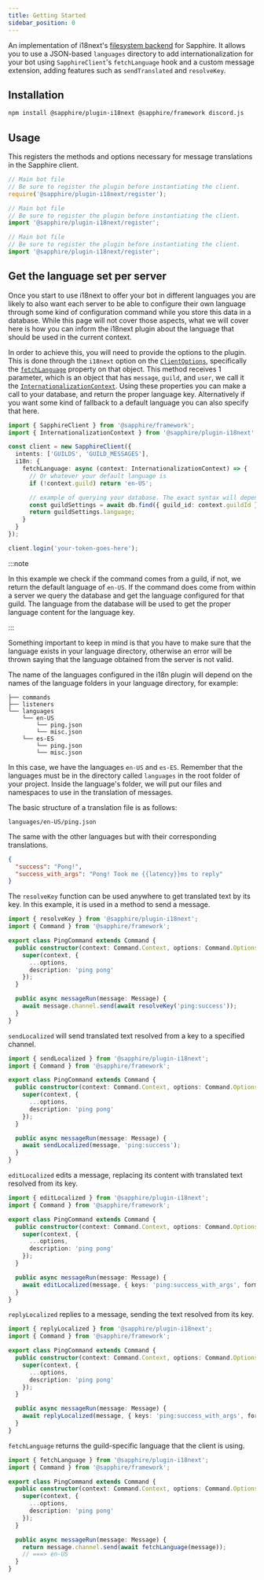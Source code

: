 ```yaml
---
title: Getting Started
sidebar_position: 0
---
```


An implementation of i18next's [filesystem backend] for Sapphire. It allows you to use a JSON-based `languages`
directory to add internationalization for your bot using `SapphireClient`'s `fetchLanguage` hook and a custom message
extension, adding features such as `sendTranslated` and `resolveKey`.

[filesystem backend]: https://github.com/i18next/i18next-fs-backend

## Installation

```bash npm2yarn2pnpm
npm install @sapphire/plugin-i18next @sapphire/framework discord.js
```

## Usage

This registers the methods and options necessary for message translations in the Sapphire client.

<Tabs groupId="language-choice">
<TabItem value="javascript" label="JavaScript" default>

```javascript
// Main bot file
// Be sure to register the plugin before instantiating the client.
require('@sapphire/plugin-i18next/register');
```

</TabItem>
<TabItem value="esm" label="ESM">

```javascript
// Main bot file
// Be sure to register the plugin before instantiating the client.
import '@sapphire/plugin-i18next/register';
```

</TabItem>
<TabItem value="typescript" label="TypeScript">

```typescript
// Main bot file
// Be sure to register the plugin before instantiating the client.
import '@sapphire/plugin-i18next/register';
```

</TabItem>
</Tabs>

## Get the language set per server

Once you start to use i18next to offer your bot in different languages you are likely to also want each server to be
able to configure their own language through some kind of configuration command while you store this data in a database.
While this page will not cover those aspects, what we will cover here is how you can inform the i18next plugin about the
language that should be used in the current context.

In order to achieve this, you will need to provide the options to the plugin. This is done through the `i18next` option
on the [`ClientOptions`][`saphclientoptions`], specifically the [`fetchLanguage`] property on that object. This method
receives 1 parameter, which is an object that has `message`, `guild`, and `user`, we call it the
[`InternationalizationContext`]. Using these properties you can make a call to your database, and return the proper
language key. Alternatively if you want some kind of fallback to a default language you can also specify that here.

```typescript ts2esm2cjs|{3}|{3}
import { SapphireClient } from '@sapphire/framework';
import { InternationalizationContext } from '@sapphire/plugin-i18next';

const client = new SapphireClient({
  intents: ['GUILDS', 'GUILD_MESSAGES'],
  i18n: {
    fetchLanguage: async (context: InternationalizationContext) => {
      // Or whatever your default language is
      if (!context.guild) return 'en-US';

      // example of querying your database. The exact syntax will depend on your ORM
      const guildSettings = await db.find({ guild_id: context.guildId });
      return guildSettings.language;
    }
  }
});

client.login('your-token-goes-here');
```

:::note

In this example we check if the command comes from a guild, if not, we return the default language of `en-US`. If the
command does come from within a server we query the database and get the language configured for that guild. The
language from the database will be used to get the proper language content for the language key.

:::

Something important to keep in mind is that you have to make sure that the language exists in your language directory,
otherwise an error will be thrown saying that the language obtained from the server is not valid.

The name of the languages configured in the i18n plugin will depend on the names of the language folders in your
language directory, for example:

```
├── commands
├── listeners
└── languages
    └── en-US
        └── ping.json
        └── misc.json
    └── es-ES
        └── ping.json
        └── misc.json
```

In this case, we have the languages `en-US` and `es-ES`. Remember that the languages must be in the directory called
`languages` in the root folder of your project. Inside the language's folder, we will put our files and namespaces to
use in the translation of messages.

The basic structure of a translation file is as follows:

`languages/en-US/ping.json`

The same with the other languages but with their corresponding translations.

```json
{
  "success": "Pong!",
  "success_with_args": "Pong! Took me {{latency}}ms to reply"
}
```

The `resolveKey` function can be used anywhere to get translated text by its key. In this example, it is used in a
method to send a message.

```typescript ts2esm2cjs|{13}|{13}
import { resolveKey } from '@sapphire/plugin-i18next';
import { Command } from '@sapphire/framework';

export class PingCommand extends Command {
  public constructor(context: Command.Context, options: Command.Options) {
    super(context, {
      ...options,
      description: 'ping pong'
    });
  }

  public async messageRun(message: Message) {
    await message.channel.send(await resolveKey('ping:success'));
  }
}
```

`sendLocalized` will send translated text resolved from a key to a specified channel.

```typescript ts2esm2cjs|{13}|{13}
import { sendLocalized } from '@sapphire/plugin-i18next';
import { Command } from '@sapphire/framework';

export class PingCommand extends Command {
  public constructor(context: Command.Context, options: Command.Options) {
    super(context, {
      ...options,
      description: 'ping pong'
    });
  }

  public async messageRun(message: Message) {
    await sendLocalized(message, 'ping:success');
  }
}
```

`editLocalized` edits a message, replacing its content with translated text resolved from its key.

```typescript ts2esm2cjs|{13}|{13}
import { editLocalized } from '@sapphire/plugin-i18next';
import { Command } from '@sapphire/framework';

export class PingCommand extends Command {
  public constructor(context: Command.Context, options: Command.Options) {
    super(context, {
      ...options,
      description: 'ping pong'
    });
  }

  public async messageRun(message: Message) {
    await editLocalized(message, { keys: 'ping:success_with_args', formatOptions: { latency: ws.ping } });
  }
}
```

`replyLocalized` replies to a message, sending the text resolved from its key.

```typescript ts2esm2cjs|{13}|{13}
import { replyLocalized } from '@sapphire/plugin-i18next';
import { Command } from '@sapphire/framework';

export class PingCommand extends Command {
  public constructor(context: Command.Context, options: Command.Options) {
    super(context, {
      ...options,
      description: 'ping pong'
    });
  }

  public async messageRun(message: Message) {
    await replyLocalized(message, { keys: 'ping:success_with_args', formatOptions: { latency: ws.ping } });
  }
}
```

`fetchLanguage` returns the guild-specific language that the client is using.

```typescript ts2esm2cjs|{13}|{13}
import { fetchLanguage } from '@sapphire/plugin-i18next';
import { Command } from '@sapphire/framework';

export class PingCommand extends Command {
  public constructor(context: Command.Context, options: Command.Options) {
    super(context, {
      ...options,
      description: 'ping pong'
    });
  }

  public async messageRun(message: Message) {
    return message.channel.send(await fetchLanguage(message));
    // ===> en-US
  }
}
```

[`saphclientoptions`]: ../../../Documentation/api-framework/interfaces/SapphireClientOptions
[`fetchlanguage`]:
  ../../../Documentation/api-plugins/class/sapphire_plugin_i18next.InternationalizationHandler#fetchlanguage
[`internationalizationcontext`]:
  ../../../Documentation/api-plugins/interfaces/sapphire_plugin_i18next.InternationalizationContext
